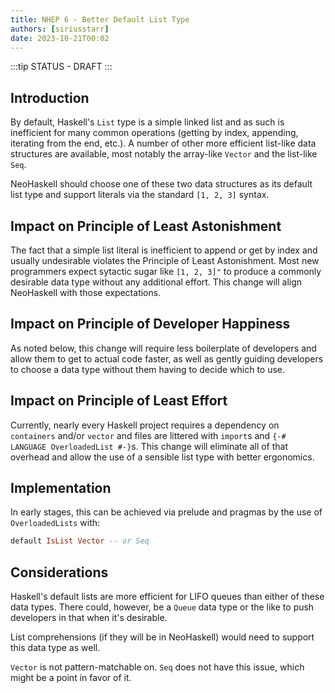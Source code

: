 ```yaml
---
title: NHEP 6 - Better Default List Type
authors: [siriusstarr]
date: 2023-10-21T00:02
---
```


:::tip STATUS - DRAFT
:::

## Introduction

By default, Haskell's `List` type is a simple linked list and as such is inefficient for many common operations (getting by index, appending, iterating from the end, etc.). A number of other more efficient list-like data structures are available, most notably the array-like `Vector` and the list-like `Seq`.

NeoHaskell should choose one of these two data structures as its default list type and support literals via the standard `[1, 2, 3]` syntax.

## Impact on Principle of Least Astonishment

The fact that a simple list literal is inefficient to append or get by index and usually undesirable violates the Principle of Least Astonishment. Most new programmers expect sytactic sugar like `[1, 2, 3]"` to produce a commonly desirable data type without any additional effort. This change will align NeoHaskell with those expectations.

## Impact on Principle of Developer Happiness

As noted below, this change will require less boilerplate of developers and allow them to get to actual code faster, as well as gently guiding developers to choose a data type without them having to decide which to use.

## Impact on Principle of Least Effort

Currently, nearly every Haskell project requires a dependency on `containers` and/or `vector` and files are littered with `import`s and `{-# LANGUAGE OverloadedList #-}`s. This change will eliminate all of that overhead and allow the use of a sensible list type with better ergonomics.

## Implementation

In early stages, this can be achieved via prelude and pragmas by the use of `OverloadedLists` with:

```haskell
default IsList Vector -- or Seq
```

## Considerations

Haskell's default lists are more efficient for LIFO queues than either of these data types. There could, however, be a `Queue` data type or the like to push developers in that when it's desirable.

List comprehensions (if they will be in NeoHaskell) would need to support this data type as well.

`Vector` is not pattern-matchable on. `Seq` does not have this issue, which might be a point in favor of it.

